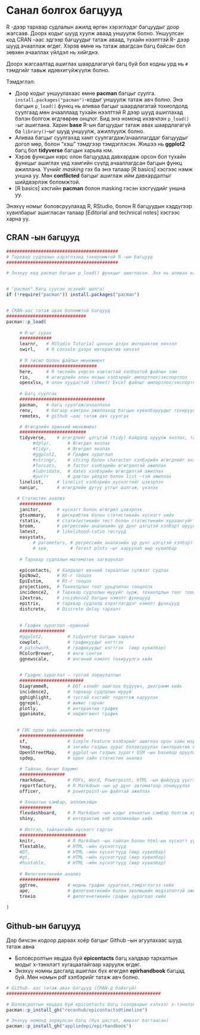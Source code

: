 # Санал болгох багцууд

R -дээр тархвар судлалын ажилд өргөн хэрэглэдэг багцуудыг доор жагсаав. Доорх кодыг шууд хуулж аваад уншуулж болно. Уншуулсан код CRAN –аас эдгээр багцуудыг татаж аваад, тухайн нээлттэй R- дээр шууд ачааллаж өгдөг. Хэрэв өмнө нь татаж авагдсан багц байсан бол зөвхөн ачааллах үйлдэл нь хийгднэ.  

Доорх жагсаалтад ашиглах шаардлагагүй багц буй бол кодны урд нь `#` тэмдгийг тавьж идэвхигүйжүүлж болно.  

Тэмдэглэл:

* Доор кодыг уншуулахаас өмнө **pacman** багцыг суулга. `install.packages("pacman")`-кодыг уншуулж татаж авч болно. Энэ багцын `p_load()` функц нь аливаа багцыг шаардлагатай тохиолдолд суулгаад *мөн* ачааллаад тухайн нээлттэй R дээр шууд ашиглахад бэлэн болгож өгдгөөрөө онцлог. Бид энэ номонд ихэвчлэн `p_load()` -ыг ашиглана. Харин **base** R-ын багцуудыг татаж авах шаардлагагүй ба `library()`–ыг шууд уншуулж, ажиллуулж болно.
* Аливаа багцыг суулгахад хамт суулгагдаж/ачааллагддаг багцуудыг догол мөр, болон "хэш" тэмдгээр тэмдэглэсэн. Жишээ нь **ggplot2** багц бол **tidyverse** багцын харьяа юм.
* Хэрэв функцын нэрс олон багцуудад давхардаж орсон бол тухайн функцыг ашиглах үед хамгийн сүүлд ачааллагдсан багцын функц ажиллана. Үүнийг *masking* гэх ба энэ талаар [R basics] хэсгээс нэмж уншна уу. Мөн **conflicted** багцыг ашиглаж ийм давхардалтыг шийдвэрлэж боломжтой. 
* [R basics] хэсгийн **pacman** болон masking гэсэн хэсгүүдийг уншна уу.

Энэхүү номыг боловсруулахад R, RStudio, болон R багцуудын хэддүгээр хувилбарыг ашигласан талаар [Editorial and technical notes] хэсгээс харна уу.


## CRAN -ын багцууд  

```r

##########################################
# Тархвар судлалын хэрэглээнд тохиромжтой R –ын багцууд
##########################################

# Энэхүү код pacman багцын p_load() функцыг ашигласан. Энэ нь аливаа кодыг уншуулахад шаардлагатай багц таньд суулгагдаагүй байгаа  тохиолдолд, тухайн багцыг суулгаад, шууд ачааллуулдаг функц.


# "pacman" багц суусан эсэхийг шалга!
if (!require("pacman")) install.packages("pacman")


# CRAN-аас татаж авах боломжтой багцууд
##############################
pacman::p_load(
     
     # R-ыг сурах
     ############
     learnr,   # RStudio Tutorial цонхон дээрх интерактив хичээл
     swirl,    # R console дээрх интерактив хичээл
        
     # R төсөл болон файлын менежмент
     #############################
     here,     # R төслийн үндсэн хавтастай холбоотой файлын зам
     rio,      # өгөгдлийн олон янзын хэлбэрийг импортлох/экспортлох 
     openxlsx, # олон хуудастай (sheet) Excel файлыг импортлох/экспортлох 
  
     # Багц суулгах
     ################################
     pacman,   # багц суулгаж/ачааллана
     renv,     # багаар хамтран ажиллахад багцын хувилбаруудыг тохируулна
     remotes,  # github –аас татаж авч суулгах

     # Өгөгдлийн ерөнхий менежмент  
     #########################
     tidyverse,    # өгөгдлийг цэгцтэй (tidy) байдалд оруулж янзлах, танилцуулахад зориулсан олон багцыг агуулсан 
          #dplyr,      # Өгөгдөл янзлах
          #tidyr,      # Өгөгдөл янзлах
          #ggplot2,    # График зураглал
          #stringr,    # string болон character хэлбэрийн өгөгдлийг янзлах
          #forcats,    # factor хэлбэрийн өгөгдөлтэй ажиллах
          #lubridate,  # dates хэлбэрийн өгөгдөлтэй ажиллах
          #purrr       # давтан үйлдэл болон list –тэй ажиллах 
     linelist,     # linelist хэлбэрийн хүснэгтийг цэвэрлэх
     naniar,       # өгөгдлийн дутуу утгыг шалгаж, үнэлэх 

    # Статистик анализ  
     ############
     janitor,      # хүснэгт болон өгөгдөл цэвэрлэх 
     gtsummary,    # дескрибтив болон статистикийн хүснэгт хийх 
     rstatix,      # статитистикийн тест болон статистикийн хураангуйг түргэн хугацаанд боловсруулна
     broom,        # регрессийн анализийн үр дүнг цэгцтэй хэлбэрт оруулах
     lmtest,       # likelihood-ratio тестүүд
     easystats,
          # parameters, # регрессийн анализийн үр дүнг цэгцтэй хэлбэрт оруулах (өөр хувилбар)
          # see,        # forest plots –ыг харуулаh өөр хувилбар
     
     # Тархвар судлалын математик загварчлал

     epicontacts,  # Халдварт өвчний тархалтын сүлжээг судлах 
     EpiNow2,      # Rt-г тооцох
     EpiEstim,     # Rt-г тооцох
     projections,  # Тохиолдлын тоог урьдчилан тооцоолх
     incidence2,   # Тархвар судлалын муруйг зурж, тохиолдлын тоог тооцох 
     i2extras,     # incidence2 багцын нэмэлт функцууд
     epitrix,      # тархвар судлалд хэрэглэгддэг нэмэлт функцууд
     distcrete,    # Discrete delay тархалт
     
    
     # График зураглал -ерөнхий
     #################
     #ggplot2,         # tidyverse багцын харьяа
     cowplot,          # графикуудыг нэгтгэх  
     # patchwork,      # графикуудыг нэгтгэх  (өөр хувилбар)     
     RColorBrewer,     # өнгө сонгох
     ggnewscale,       # өнгөний нэмэлт тохируулга хийх

    
     # График зураглал – тусгай зориулалтын
     ########################
     DiagrammeR,       # DOT хэлийг ашиглах бүдүүвч, диаграмм хийх
     incidence2,       # тархвар судлалын муруй
     gghighlight,      # тусгай хэсгийг тодотгож харуулах
     ggrepel,          # жижиг гарчиг
     plotly,           # интерактив график
     gganimate,        # хөдөлгөөнт график 

     
    # ГИС орон зайн анализийн чиглэлээр
     ########################
     sf,               # Simple Feature хэлбэрийг ашиглан орон зайн мэдээллийг янзлах
     tmap,             # энгийн газрын зураг боловсруулах (интерактив болон статик газрын зураг)
     OpenStreetMap,    # ggplot-ын газрын зурагт OSM –ын basemap оруулах 
     spdep,            # орон зайн статистик анализ 
     
     # Тайлан, бичиг баримт
     #################
     rmarkdown,        # PDFs, Word, Powerpoint, HTML -ын файлууд үүсгэх
     reportfactory,    # R Markdown –ын үр дүнг автоматаар зохицуулах
     officer,          # powerpoint-ын файлтай ажиллах

     # Хяналтын самбар, аппликэйшн
     ############
     flexdashboard,    # R Markdown –ын кодыг хяналтын самбар болгож хувиргах
     shiny,            # интерактив веб аппликейшн хийх
     
     # Илтгэл, тайлангийн хүснэгт гаргах
     #########################
     knitr,            # R Markdown –ын тайлан болон html-ын хүснэгт үүсгэх
     flextable,        # HTML –ийн хүснэгтүүд
     #DT,              # HTML –ийн хүснэгтүүд (өөр хувилбар)
     #gt,              # HTML –ийн хүснэгтүүд (өөр хувилбар)
     #huxtable,        # HTML –ийн хүснэгтүүд (өөр хувилбар) 
     
     # Филогенетикийн анализ
     ###############
     ggtree,           # модны график зураглал,тэмдэглэгээ хийх
     ape,              # филогенетикийн болон эволюцийн мэдээлэлтэй ажиллах 
     treeio            # филогенетикийн график зураглал хийх
 
)


```

## Github-ын багцууд  

Дор бичсэн кодоор дараах хоёр багцыг Github –ын агуулахаас шууд татаж авна

* Боловсролтын явцдаа буй **epicontacts** багц халдвар тархалтын модыг x-тэнхлэгт хугацаатайгаар харуулж өгдөг.
* Энэхүү номны дасгалд ашиглах бүх өгөгдөл **epirhandbook** багцад буй.  Мөн номын pdf хэлбэрийг татаж авч болно.



```r
# Github- аас татаж авах багцууд (CRAN-д байхгүй)
##########################################################

# Боловсролтын явцдаа буй epicontacts багц (халдварын хэлхээг x-тэнхлэгт хугацаатайгаар харуулна)
pacman::p_install_gh("reconhub/epicontacts@timeline")

# Энэхүү номонд зориулсан багц (бүх дасгал, жишээг багтаасан) 
pacman::p_install_gh("appliedepi/epirhandbook")


```

